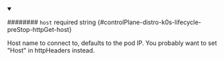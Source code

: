 
<details className="config-field" data-expandable="false" open>
<summary>

######## `host` <span className="config-field-required" data-required="false">required</span> <span className="config-field-type">string</span> <span className="config-field-default"></span> <span className="config-field-enum"></span> {#controlPlane-distro-k0s-lifecycle-preStop-httpGet-host}

Host name to connect to, defaults to the pod IP. You probably want to set
"Host" in httpHeaders instead.

</summary>



</details>

